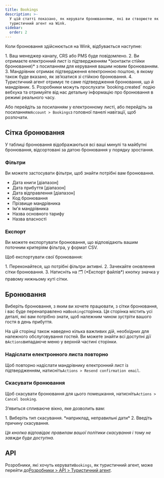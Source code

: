 ```yaml
---
title: Bookings
description: >-
  У цій статті показано, як керувати бронюваннями, які ви створюєте як
  туристичний агент на Wink.
sidebar:
  order: 2
---
```


Коли бронювання здійснюється на Wink, відбувається наступне:

<Steps>
  1. Ваш менеджер каналу, CRS або PMS буде повідомлено.
  2. Ви отримаєте електронний лист із підтвердженням *(контакти стійки бронювання)* з посиланням для керування вашим новим бронюванням.
  3. Мандрівник отримає підтвердження електронною поштою, в якому також буде вказано, як зв’язатися зі стійкою бронювання.
  4. Туристичний агент отримує те саме підтвердження бронювання, що й мандрівник.
  5. Розробники можуть прослухати `booking.created` подію вебхука та отримуйте від нас детальну інформацію про бронювання в режимі реального часу.
</Steps>


Або перейдіть за посиланням у електронному листі, або перейдіть за посиланням`Account > Bookings`з головної панелі навігації, щоб розпочати.

## Сітка бронювання

У таблиці бронювання відображаються всі ваші минулі та майбутні бронювання, відсортовані за датою бронювання у порядку зростання.

### Фільтри

Ви можете застосувати фільтри, щоб знайти потрібні вам бронювання.

* Дата книги \[діапазон]
* Дата прибуття \[діапазон]
* Дата відправлення \[діапазон]
* Код бронювання
* Прізвище мандрівника
* Ім'я мандрівника
* Назва основного тарифу
* Назва власності

### Експорт

Ви можете експортувати бронювання, що відповідають вашим поточним критеріям фільтра, у формат CSV.

Щоб експортувати свої бронювання:

<Steps>
  1. Переконайтеся, що потрібні фільтри активні.
  2. Зачекайте оновлення сітки бронювання.
  3. Натисніть на 🗂️ (*Експорт файлів*) кнопку значка у правому нижньому куті сітки.
</Steps>


## Бронювання

Виберіть бронювання, з яким ви хочете працювати, з сітки бронювання, і вас буде перенаправлено на`Booking`сторінка.
Ця сторінка містить усі деталі, які вам потрібно знати, щоб належним чином зустріти вашого гостя в день прибуття.

На цій сторінці також наведено кілька важливих дій, необхідних для належного обслуговування гостей. Ви можете знайти всі доступні дії в`Actions`випадаюче меню у верхній частині сторінки.

### Надіслати електронного листа повторно

Щоб повторно надіслати мандрівнику електронний лист із підтвердженням, натисніть`Actions > Resend confirmation email`.

### Скасувати бронювання

Щоб скасувати бронювання для цього помешкання, натисніть`Actions > Cancel booking`.

З’явиться спливаюче вікно, яке дозволить вам:

<Steps>
  1. Виберіть тип скасування. *наприклад, неправильні дати*
  2. Введіть причину скасування.
</Steps>


*Ця кнопка відповідає правилам вашої політики скасування і тому не завжди буде доступна.*

## API

Розробники, які хочуть керувати`Bookings`, як туристичний агент, може перейти до[Розробники > API > Туристичний агент](/developers/apis/#travel-agent-api).

